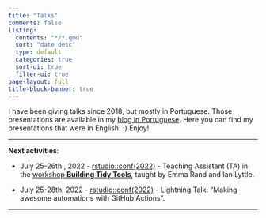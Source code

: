 ```yaml
---
title: "Talks"
comments: false
listing:
  contents: "*/*.qmd"
  sort: "date desc"
  type: default
  categories: true
  sort-ui: true
  filter-ui: true
page-layout: full
title-block-banner: true
---
```


I have been giving talks since 2018, but mostly in Portuguese.
Those presentations are available in my [blog in Portuguese](https://beatrizmilz.com/talk/).
Here you can find my presentations that were in English.
:) Enjoy!

------------------------------------------------------------------------

**Next activities**:

-   July 25-26th , 2022 - [rstudio::conf(2022)](https://www.rstudio.com/conference/) - Teaching Assistant (TA) in the [workshop **Building Tidy Tools**](https://www.rstudio.com/conference/2022/workshops/build-tidy-tools/), taught by Emma Rand and Ian Lyttle.

-   July 25-28th, 2022 - [rstudio::conf(2022)](https://www.rstudio.com/conference/) - Lightning Talk: "Making awesome automations with GitHub Actions".

------------------------------------------------------------------------
